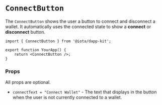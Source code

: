 
# `ConnectButton`

The `ConnectButton` shows the user a button to connect and disconnect a wallet. It automatically
uses the connected state to show a **connect** or **disconnect** button.

```tsx
import { ConnectButton } from '@iota/dapp-kit';

export function YourApp() {
    return <ConnectButton />;
}
```

<ConnectButtonExample />

### Props

All props are optional.

-   `connectText = "Connect Wallet"` - The text that displays in the button when the user is not
    currently connected to a wallet.
